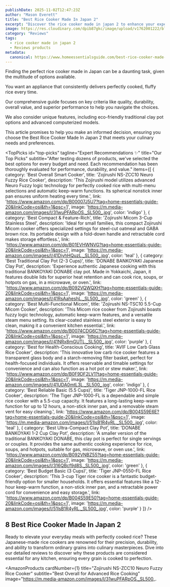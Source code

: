 ```yaml
---
publishDate: 2025-11-02T12:47:23Z
author: "Mason Everett"
title: "Best Rice Cooker Made In Japan 2"
excerpt: "Discover the rice cooker made in japan 2 to enhance your experience. Find top solutions based on thorough testing and reviews."
image: https://res.cloudinary.com/dpib87gkc/image/upload/v1762001222/blog_image_1762001221_kjhk1x.webp
category: "Reviews"
tags:
  - rice cooker made in japan 2
  - Reviews products
metadata:
  canonical: https://www.homeessentialsguide.com/best-rice-cooker-made-in-japan-2
---
```



<p>Finding the perfect rice cooker made in Japan can be a daunting task, given the multitude of options available.</p>
<p>You want an appliance that consistently delivers perfectly cooked, fluffy rice every time.</p>
<p>Our comprehensive guide focuses on key criteria like quality, durability, overall value, and superior performance to help you navigate the choices.</p>
<p>We also consider unique features, including eco-friendly traditional clay pot options and advanced computerized models.</p>
<p>This article promises to help you make an informed decision, ensuring you choose the Best Rice Cooker Made In Japan 2 that meets your culinary needs and preferences.</p>

<TopPicks
  id="top-picks"
  tagline="Expert Recommendations ✨"
  title="Our Top Picks"
  subtitle="After testing dozens of products, we've selected the best options for every budget and need. Each recommendation has been thoroughly evaluated for performance, durability, and value."
  items={[
    {
      category: 'Best Overall Smart Cooker',
      title: 'Zojirushi NS-ZCC10 Neuro Fuzzy Rice Cooker',
      description: 'This Zojirushi model utilizes advanced Neuro Fuzzy logic technology for perfectly cooked rice with multi-menu selections and automatic keep-warm functions. Its spherical nonstick inner pan ensures uniform heating every time.',
      link: 'https://www.amazon.com/dp/B00007J5U7?tag=home-essentials-guide-20&linkCode=osi&th=1&psc=1',
      image: 'https://m.media-amazon.com/images/I/31wuPFARpOS._SL500_.jpg',
      color: 'indigo'
    },
    {
      category: 'Best Compact & Feature-Rich',
      title: 'Zojirushi Micom 3-Cup Stainless Steel',
      description: 'Ideal for small families, this compact Zojirushi Micom cooker offers specialized settings for steel-cut oatmeal and GABA brown rice. Its portable design with a fold-down handle and retractable cord makes storage effortless.',
      link: 'https://www.amazon.com/dp/B01EVHWNVG?tag=home-essentials-guide-20&linkCode=osi&th=1&psc=1',
      image: 'https://m.media-amazon.com/images/I/41DiyhHQuzL._SL500_.jpg',
      color: 'teal'
    },
    {
      category: 'Best Traditional Clay Pot (2-3 Cups)',
      title: 'DONABE BANKOYAKI Japanese Clay Pot',
      description: 'Experience authentic Japanese cooking with this traditional BANKOYAKI DONABE clay pot. Made in Yokkaichi, Japan, it features double lids for superior heat retention and can cook rice, soups, or hotpots on gas, in a microwave, or oven.',
      link: 'https://www.amazon.com/dp/B092VQWQXH?tag=home-essentials-guide-20&linkCode=osi&th=1&psc=1',
      image: 'https://m.media-amazon.com/images/I/41RsAaheshL._SL500_.jpg',
      color: 'green'
    },
    {
      category: 'Best Multi-Functional Micom',
      title: 'Zojirushi NS-TSC10 5.5-Cup Micom Cooker',
      description: 'This Micom rice cooker from Zojirushi boasts fuzzy logic technology, automatic keep-warm features, and a versatile steam menu setting. Its clear-coated stainless steel exterior is easy to clean, making it a convenient kitchen essential.',
      link: 'https://www.amazon.com/dp/B0074CDG6C?tag=home-essentials-guide-20&linkCode=osi&th=1&psc=1',
      image: 'https://m.media-amazon.com/images/I/41NRx8mGUTL._SL500_.jpg',
      color: 'purple'
    },
    {
      category: 'Best for Health-Conscious Cooking',
      title: 'AVIF Low Carb Glass Rice Cooker',
      description: 'This innovative low carb rice cooker features a transparent glass body and a starch-removing filter basket, perfect for health-focused individuals. It offers reservable and timable settings for convenience and can also function as a hot pot or stew maker.',
      link: 'https://www.amazon.com/dp/B0F9DF2LV1?tag=home-essentials-guide-20&linkCode=osi&th=1&psc=1',
      image: 'https://m.media-amazon.com/images/I/41UDA0mtL3L._SL500_.jpg',
      color: 'indigo'
    },
    {
      category: 'Best Reliable Basic (5.5 Cups)',
      title: 'Tiger JNP-1000-FL Rice Cooker',
      description: 'The Tiger JNP-1000-FL is a dependable and simple rice cooker with a 5.5-cup capacity. It features a long-lasting keep-warm function for up to 12 hours, a non-stick inner pan, and a removable steam vent for easy cleaning.',
      link: 'https://www.amazon.com/dp/B004S59E6E?tag=home-essentials-guide-20&linkCode=osi&th=1&psc=1',
      image: 'https://m.media-amazon.com/images/I/51lsB1R4yRL._SL500_.jpg',
      color: 'teal'
    },
    {
      category: 'Best Ultra-Compact Clay Pot',
      title: 'DONABE BANKOYAKI 1-2 Cup Clay Pot',
      description: 'A smaller version of the traditional BANKOYAKI DONABE, this clay pot is perfect for single servings or couples. It provides the same authentic cooking experience for rice, soups, and hotpots, suitable for gas, microwave, or oven use.',
      link: 'https://www.amazon.com/dp/B092VNBZ55?tag=home-essentials-guide-20&linkCode=osi&th=1&psc=1',
      image: 'https://m.media-amazon.com/images/I/316QBcf9d8S._SL500_.jpg',
      color: 'green'
    },
    {
      category: 'Best Budget Basic (3 Cups)',
      title: 'Tiger JNP-0550-FL Rice Cooker',
      description: 'This 3-cup Tiger rice cooker is a fantastic budget-friendly option for smaller households. It offers essential features like a 12-hour keep-warm function, a non-stick inner pan, and a retractable power cord for convenience and easy storage.',
      link: 'https://www.amazon.com/dp/B004S59E50?tag=home-essentials-guide-20&linkCode=osi&th=1&psc=1',
      image: 'https://m.media-amazon.com/images/I/51lsB1R4yRL._SL500_.jpg',
      color: 'purple'
    }
  ]}
/>

## 8 Best Rice Cooker Made In Japan 2

Ready to elevate your everyday meals with perfectly cooked rice? These Japanese-made rice cookers are renowned for their precision, durability, and ability to transform ordinary grains into culinary masterpieces. Dive into our detailed reviews to discover why these products are considered essential for any kitchen, ensuring every grain is cooked to perfection.

<AmazonProducts
  cardNumber={1}
  title="Zojirushi NS-ZCC10 Neuro Fuzzy Rice Cooker"
  subtitle="Best Overall for Advanced Rice Cooking"
  image="https://m.media-amazon.com/images/I/31wuPFARpOS._SL500_.
